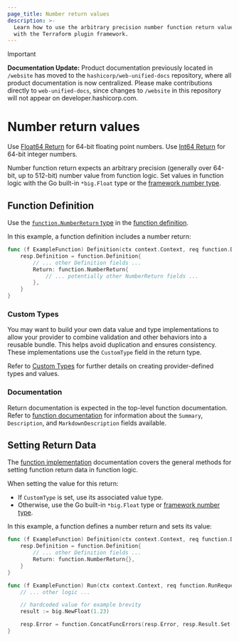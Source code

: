 ```yaml
---
page_title: Number return values
description: >-
  Learn how to use the arbitrary precision number function return value type
  with the Terraform plugin framework.
---
```


> [!IMPORTANT]  
> **Documentation Update:** Product documentation previously located in `/website` has moved to the `hashicorp/web-unified-docs` repository, where all product documentation is now centralized. Please make contributions directly to `web-unified-docs`, since changes to `/website` in this repository will not appear on developer.hashicorp.com.

# Number return values

<Tip>

Use [Float64 Return](/terraform/plugin/framework/functions/returns/float64) for 64-bit floating point numbers. Use [Int64 Return](/terraform/plugin/framework/functions/returns/int64) for 64-bit integer numbers.

</Tip>

Number function return expects an arbitrary precision (generally over 64-bit, up to 512-bit) number value from function logic. Set values in function logic with the Go built-in `*big.Float` type or the [framework number type](/terraform/plugin/framework/handling-data/types/number).

## Function Definition

Use the [`function.NumberReturn` type](https://pkg.go.dev/github.com/hashicorp/terraform-plugin-framework/function#NumberReturn) in the [function definition](/terraform/plugin/framework/functions/implementation#definition-method).

In this example, a function definition includes a number return:

```go
func (f ExampleFunction) Definition(ctx context.Context, req function.DefinitionRequest, resp *function.DefinitionResponse) {
    resp.Definition = function.Definition{
        // ... other Definition fields ...
        Return: function.NumberReturn{
            // ... potentially other NumberReturn fields ...
        },
    }
}
```

### Custom Types

You may want to build your own data value and type implementations to allow your provider to combine validation and other behaviors into a reusable bundle. This helps avoid duplication and ensures consistency. These implementations use the `CustomType` field in the return type.

Refer to [Custom Types](/terraform/plugin/framework/handling-data/types/custom) for further details on creating provider-defined types and values.

### Documentation

Return documentation is expected in the top-level function documentation. Refer to [function documentation](/terraform/plugin/framework/functions/documentation) for information about the `Summary`, `Description`, and `MarkdownDescription` fields available.

## Setting Return Data

The [function implementation](/terraform/plugin/framework/functions/implementation) documentation covers the general methods for setting function return data in function logic.

When setting the value for this return:

* If `CustomType` is set, use its associated value type.
* Otherwise, use the Go built-in `*big.Float` type or [framework number type](/terraform/plugin/framework/handling-data/types/number).

In this example, a function defines a number return and sets its value:

```go
func (f ExampleFunction) Definition(ctx context.Context, req function.DefinitionRequest, resp *function.DefinitionResponse) {
    resp.Definition = function.Definition{
        // ... other Definition fields ...
        Return: function.NumberReturn{},
    }
}

func (f ExampleFunction) Run(ctx context.Context, req function.RunRequest, resp *function.RunResponse) {
    // ... other logic ...

    // hardcoded value for example brevity
    result := big.NewFloat(1.23)

    resp.Error = function.ConcatFuncErrors(resp.Error, resp.Result.Set(ctx, &result))
}
```
